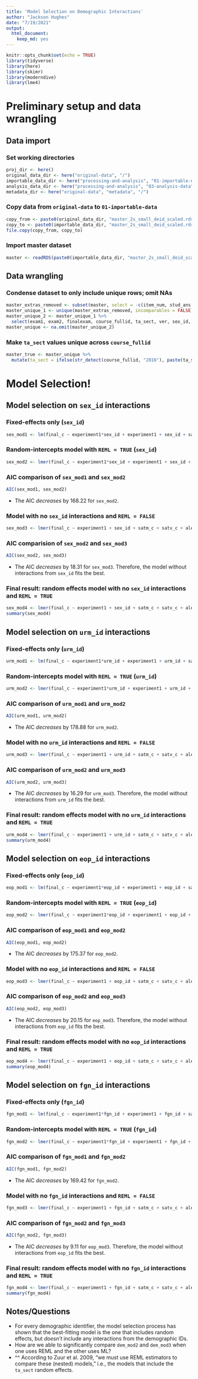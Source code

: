 ```yaml
---
title: 'Model Selection on Demographic Interactions'
author: "Jackson Hughes"
date: "7/19/2021"
output: 
  html_document:
    keep_md: yes
---
```


```r
knitr::opts_chunk$set(echo = TRUE)
library(tidyverse)
library(here)
library(skimr)
library(moderndive)
library(lme4)
```

# Preliminary setup and data wrangling

## Data import

### Set working directories

```r
proj_dir <- here()
original_data_dir <- here("original-data", "/")
importable_data_dir <- here("processing-and-analysis", "01-importable-data", "/")
analysis_data_dir <- here("processing-and-analysis", "03-analysis-data", "/")
metadata_dir <- here("original-data", "metadata", "/")
```

### Copy data from `original-data` to `01-importable-data`

```r
copy_from <- paste0(original_data_dir, "master_2s_small_deid_scaled.rds")
copy_to <- paste0(importable_data_dir, "master_2s_small_deid_scaled.rds")
file.copy(copy_from, copy_to)
```

### Import master dataset

```r
master <- readRDS(paste0(importable_data_dir, "master_2s_small_deid_scaled.rds"))
```

## Data wrangling

### Condense dataset to only include unique rows; omit NAs

```r
master_extras_removed <- subset(master, select = -c(item_num, stud_ans, exam_key, corr, bloom_rating, complexity_rating_mean, complexity_rating_median, item_code, stem))
master_unique_1 <- unique(master_extras_removed, incomparables = FALSE)
master_unique_2 <- master_unique_1 %>% 
  select(exam1, exam2, finalexam, course_fullid, ta_sect, ver, sex_id, urm_id, eop_id, fgn_id, satverbal, satmath, high_sch_gpa, mastered_topics_initial_kc, experiment1, satm_c, satv_c, aleksikc_c, hsgpa_c, final_c, satm_z, satv_z, aleksikc_z, hsgpa_z, final_z)
master_unique <- na.omit(master_unique_2)
```

### Make `ta_sect` values unique across `course_fullid`

```r
master_true <- master_unique %>% 
  mutate(ta_sect = ifelse(str_detect(course_fullid, "2016"), paste(ta_sect, "16", sep = "_"), paste(ta_sect, "17", sep = "_")))
```

# Model Selection!

## Model selection on `sex_id` interactions

### Fixed-effects only (`sex_id`)

```r
sex_mod1 <- lm(final_c ~ experiment1*sex_id + experiment1 + sex_id + satm_c + satv_c + aleksikc_c + hsgpa_c, data = master_true)
```

### Random-intercepts model with `REML = TRUE` (`sex_id`)

```r
sex_mod2 <- lmer(final_c ~ experiment1*sex_id + experiment1 + sex_id + satm_c + satv_c + aleksikc_c + hsgpa_c + (1|ta_sect), data = master_true, REML = TRUE)
```

### AIC comparison of `sex_mod1` and `sex_mod2`

```r
AIC(sex_mod1, sex_mod2)
```

* The AIC *decreases* by 168.22 for `sex_mod2`.

### Model with no `sex_id` interactions and `REML = FALSE`

```r
sex_mod3 <- lmer(final_c ~ experiment1 + sex_id + satm_c + satv_c + aleksikc_c + hsgpa_c + (1|ta_sect), data = master_true, REML = FALSE)
```

### AIC comparision of `sex_mod2` and `sex_mod3`

```r
AIC(sex_mod2, sex_mod3)
```

* The AIC *decreases* by 18.31 for `sex_mod3`. Therefore, the model without interactions from `sex_id` fits the best.

### Final result: random effects model with no `sex_id` interactions and `REML = TRUE`

```r
sex_mod4 <- lmer(final_c ~ experiment1 + sex_id + satm_c + satv_c + aleksikc_c + hsgpa_c + (1|ta_sect), data = master_true, REML = TRUE)
summary(sex_mod4)
```

## Model selection on `urm_id` interactions

### Fixed-effects only (`urm_id`)

```r
urm_mod1 <- lm(final_c ~ experiment1*urm_id + experiment1 + urm_id + satm_c + satv_c + aleksikc_c + hsgpa_c, data = master_true)
```

### Random-intercepts model with `REML = TRUE` (`urm_id`)

```r
urm_mod2 <- lmer(final_c ~ experiment1*urm_id + experiment1 + urm_id + satm_c + satv_c + aleksikc_c + hsgpa_c + (1|ta_sect), data = master_true, REML = TRUE)
```

### AIC comparison of `urm_mod1` and `urm_mod2`

```r
AIC(urm_mod1, urm_mod2)
```

* The AIC *decreases* by 178.88 for `urm_mod2`.

### Model with no `urm_id` interactions and `REML = FALSE`

```r
urm_mod3 <- lmer(final_c ~ experiment1 + urm_id + satm_c + satv_c + aleksikc_c + hsgpa_c + (1|ta_sect), data = master_true, REML = FALSE)
```

### AIC comparison of `urm_mod2` and `urm_mod3`

```r
AIC(urm_mod2, urm_mod3)
```

* The AIC *decreases* by 16.29 for `urm_mod3`. Therefore, the model without interactions from `urm_id` fits the best.

### Final result: random effects model with no `urm_id` interactions and `REML = TRUE`

```r
urm_mod4 <- lmer(final_c ~ experiment1 + urm_id + satm_c + satv_c + aleksikc_c + hsgpa_c + (1|ta_sect), data = master_true, REML = TRUE)
summary(urm_mod4)
```

## Model selection on `eop_id` interactions

### Fixed-effects only (`eop_id`)

```r
eop_mod1 <- lm(final_c ~ experiment1*eop_id + experiment1 + eop_id + satm_c + satv_c + aleksikc_c + hsgpa_c, data = master_true)
```

### Random-intercepts model with `REML = TRUE` (`eop_id`)

```r
eop_mod2 <- lmer(final_c ~ experiment1*eop_id + experiment1 + eop_id + satm_c + satv_c + aleksikc_c + hsgpa_c + (1|ta_sect), data = master_true, REML = TRUE)
```

### AIC comparison of `eop_mod1` and `eop_mod2`

```r
AIC(eop_mod1, eop_mod2)
```

* The AIC *decreases* by 175.37 for `eop_mod2`.

### Model with no `eop_id` interactions and `REML = FALSE`

```r
eop_mod3 <- lmer(final_c ~ experiment1 + eop_id + satm_c + satv_c + aleksikc_c + hsgpa_c + (1|ta_sect), data = master_true, REML = FALSE)
```

### AIC comparison of `eop_mod2` and `eop_mod3`

```r
AIC(eop_mod2, eop_mod3)
```

* The AIC *decreases* by 20.15 for `eop_mod3`. Therefore, the model without interactions from `eop_id` fits the best.

### Final result: random effects model with no `eop_id` interactions and `REML = TRUE`

```r
eop_mod4 <- lmer(final_c ~ experiment1 + eop_id + satm_c + satv_c + aleksikc_c + hsgpa_c + (1|ta_sect), data = master_true, REML = TRUE)
summary(eop_mod4)
```

## Model selection on `fgn_id` interactions

### Fixed-effects only (`fgn_id`)

```r
fgn_mod1 <- lm(final_c ~ experiment1*fgn_id + experiment1 + fgn_id + satm_c + satv_c + aleksikc_c + hsgpa_c, data = master_true)
```

### Random-intercepts model with `REML = TRUE` (`fgn_id`)

```r
fgn_mod2 <- lmer(final_c ~ experiment1*fgn_id + experiment1 + fgn_id + satm_c + satv_c + aleksikc_c + hsgpa_c + (1|ta_sect), data = master_true, REML = TRUE)
```

### AIC comparison of `fgn_mod1` and `fgn_mod2`

```r
AIC(fgn_mod1, fgn_mod2)
```

* The AIC *decreases* by 169.42 for `fgn_mod2`.

### Model with no `fgn_id` interactions and `REML = FALSE`

```r
fgn_mod3 <- lmer(final_c ~ experiment1 + fgn_id + satm_c + satv_c + aleksikc_c + hsgpa_c + (1|ta_sect), data = master_true, REML = FALSE)
```

### AIC comparison of `fgn_mod2` and `fgn_mod3`

```r
AIC(fgn_mod2, fgn_mod3)
```

* The AIC *decreases* by 9.11 for `eop_mod3`. Therefore, the model without interactions from `eop_id` fits the best. 

### Final result: random effects model with no `fgn_id` interactions and `REML = TRUE`

```r
fgn_mod4 <- lmer(final_c ~ experiment1 + fgn_id + satm_c + satv_c + aleksikc_c + hsgpa_c + (1|ta_sect), data = master_true, REML = TRUE)
summary(fgn_mod4)
```

## Notes/Questions
* For every demographic identifier, the model selection process has shown that the best-fitting model is the one that includes random effects, but *doesn't* include any interactions from the demographic IDs.
* How are we able to significantly compare `dem_mod2` and `dem_mod3` when one uses REML and the other uses ML?
* ^^ According to Zuur et al. 2009, "we must use REML estimators to compare these (nested) models," i.e., the models that include the `ta_sect` random effects.